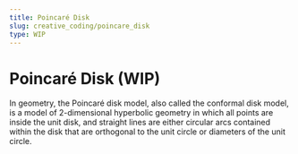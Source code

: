 ```yaml
---
title: Poincaré Disk
slug: creative_coding/poincare_disk
type: WIP
---
```



# Poincaré Disk (WIP)

<Suspense>
  <Preview />
</Suspense>

In geometry, the Poincaré disk model, also called the conformal disk model, is a model of 2-dimensional hyperbolic geometry in which all points are inside the unit disk, and straight lines are either circular arcs contained within the disk that are orthogonal to the unit circle or diameters of the unit circle.
